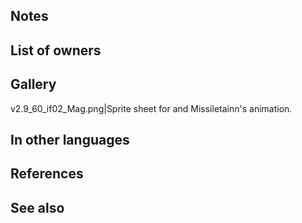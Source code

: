{{About|the tome called Missiletainn|the sword Missiletainn|Missiletainn (sword)|the sword Mystletainn|Mystletainn}}{{Weapon Infobox
|tagid=SID_魔書ミステルトィン
|wikiName=Missiletainn tome
|weaponType=Blue Tome
|weaponName=Missiletainn
|might=14
|range=2
|effect=Accelerates Special trigger (cooldown count-1). At the start of turn 1, grants Special cooldown count-1 to unit for each magic ally on your team (including unit).
|cooldown=-1
|cost=400
|exclusive=1
|userVersion1=Closed
|userVersion2=Open
|statModifiers=0,14,0,0,0
|required=Shine
|properties=random_owner
}}
==Notes==
{{Start of turn Special modification}}
{{TermRefersTo|Magic}}
==List of owners==
{{Skill Hero List}}
==Gallery==
<gallery>
v2.9_60_if02_Mag.png|Sprite sheet for {{St|Breath of Blight}} and Missiletainn's animation.
</gallery>
==In other languages==
{{OtherLanguages
|english=Missiletainn
|japanese=魔書ミステルトィン
|german=Mystelstein
|spanishEU=Misilteinn
|spanishLA=Misilteinn
|french=Miserteinn
|italian=Misseltein
|chineseTW=魔書米斯特丁
|portuguese=Missiletainn
}}
==References==
<references/>
==See also==
{{See also skills|cond=(Name LIKE '%M%letainn%' OR Description LIKE '%start of turn%grants Special cooldown count-1 to unit%') AND (Exclusive=1 AND Name NOT LIKE '%+')}}
{{Weapons Navbox}}